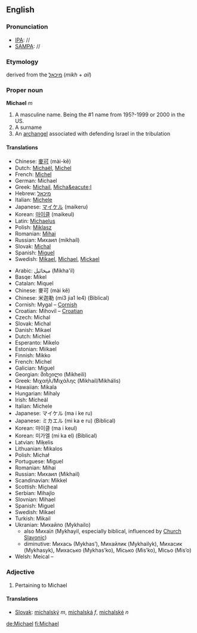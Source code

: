 ==English==
===Pronunciation===
*[[IPA]]: //
*[[SAMPA]]: //
===Etymology===
derived from the {{Hebr.}} [[מיכאל]] (''mikh'' + ''ail'')
<!--Michel-->
===Proper noun===
'''Michael''' ''m''

#A masculine name.  Being the #1 name from 195?-1999 or 2000 in the US.
#A surname
#An [[archangel]] associated with defending Israel in the tribulation

====Translations====
{{top}}
*Chinese: [[麥可]] (mài-kě)
*Dutch: [[Michaël]], [[Michel]]
*French: [[Michel]]
*German: Michael
*Greek: [[Michail]], [[Micha&eacute;l]]
*Hebrew: [[מיכאל]]
*Italian: [[Michele]]
*Japanese: [[マイケル]] (maikeru)
*Korean: [[마이클]] (maikeul)
*Latin: [[Michaelus]]
*Polish: [[Miklasz]]
*Romanian: [[Mihai]]
*Russian: Михаил (mikhaíl)
*Slovak: [[Michal]]
*Spanish: [[Miguel]]
*Swedish: [[Mikael]], [[Michael]], [[Mickael]]
{{mid}}
*Arabic: &#1605;&#1610;&#1582;&#1575;&#1574;&#1610;&#1604;  (Mikha'il) 
*Basqe: Mikel 
*Catalan: Miquel 
*Chinese: &#40613;&#21487; (mài k&#283;) 
*Chinese: &#31859;&#36838;&#21202; (mi3 jia1 le4) (Biblical)
*Cornish: Mygal &#8211; [[Cornish language|Cornish]]
*Croatian: Mihovil &#8211; [[Croatian language|Croatian]]
*Czech: Michal 
*Slovak: Michal 
*Danish: Mikael 
*Dutch: Michiel 
*Esperanto: Mikelo 
*Estonian: Miikael 
*Finnish: Mikko 
*French: Michel 
*Galician: Miguel 
*Georgian: &#4315;&#4312;&#4334;&#4308;&#4312;&#4314;&#4312; (Mikheili) 
*Greek: &#924;&#953;&#967;&#945;&#942;&#955;/&#924;&#953;&#967;&#940;&#955;&#951;&#962; (Mikha&#237;l/Mikh&#225;lis) 
*Hawaiian: Mikala 
*Hungarian: Mihaly 
*Irish: M&#237;che&#225;l 
*Italian: Michele 
*Japanese: &#12510;&#12452;&#12465;&#12523; (ma i ke ru) 
*Japanese: &#12511;&#12459;&#12456;&#12523; (mi ka e ru) (Biblical)
*Korean: &#47560;&#51060;&#53364; (ma i keul) 
*Korean: &#48120;&#44032;&#50648; (mi ka el) (Biblical)
*Latvian: Mi&#311;elis 
*Lithuanian: Mikalos 
*Polish: Micha&#322; 
*Portuguese: Miguel 
*Romanian: Mihai 
*Russian: &#1052;&#1080;&#1093;&#1072;&#1080;&#1083; (Mikhail) 
*Scandinavian: Mikkel 
*Scottish: Micheal 
*Serbian: Mihajlo 
*Slovnian: Mihael 
*Spanish: Miguel 
*Swedish: Mikael 
*Turkish: Mikail 
*Ukranian: &#1052;&#1080;&#1093;&#1072;&#1081;&#1083;&#1086; (Mykhailo) 
** also M&#1080;&#1093;&#1072;&#1111;&#1083; (Mykhayil, especially biblical, influenced by [[w:Church Slavonic language |Church Slavonic]])
** diminutive: &#1052;&#1080;&#1093;&#1072;&#1089;&#1100; (&#1052;ykhas&rsquo;), &#1052;&#1080;&#1093;&#1072;&#1081;&#1083;&#1080;&#1082; (Mykhailyk), &#1052;&#1080;&#1093;&#1072;&#1089;&#1080;&#1082; (Mykhasyk), &#1052;&#1080;&#1093;&#1072;&#1089;&#1100;&#1082;&#1086; (Mykhas&rsquo;ko), &#1052;&#1110;&#1089;&#1100;&#1082;&#1086; (Mis&rsquo;ko), &#1052;&#1110;&#1089;&#1100;&#1086; (Mis&rsquo;o)
*Welsh: Meical &#8211;
{{bottom}}

===Adjective===
# Pertaining to Michael
====Translations====
*[[Slovak]]: [[michalský]] ''m'', [[michalská]] ''f'', [[michalské]] ''n''

[[de:Michael]]
[[fi:Michael]]